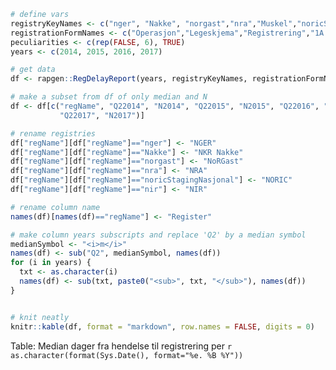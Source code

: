 ```r
# define vars
registryKeyNames <- c("nger", "Nakke", "norgast","nra","Muskel","noricStagingNasjonal","nir")
registrationFormNames <- c("Operasjon","Legeskjema","Registrering","1A Anamnese","Basisregistrering","Start","nada")
peculiarities <- c(rep(FALSE, 6), TRUE)
years <- c(2014, 2015, 2016, 2017)

# get data
df <- rapgen::RegDelayReport(years, registryKeyNames, registrationFormNames, peculiarities)

# make a subset from df of only median and N
df <- df[c("regName", "Q22014", "N2014", "Q22015", "N2015", "Q22016", "N2016",
           "Q22017", "N2017")]

# rename registries
df["regName"][df["regName"]=="nger"] <- "NGER"
df["regName"][df["regName"]=="Nakke"] <- "NKR Nakke"
df["regName"][df["regName"]=="norgast"] <- "NoRGast"
df["regName"][df["regName"]=="nra"] <- "NRA"
df["regName"][df["regName"]=="noricStagingNasjonal"] <- "NORIC"
df["regName"][df["regName"]=="nir"] <- "NIR"

# rename column name
names(df)[names(df)=="regName"] <- "Register"

# make column years subscripts and replace 'Q2' by a median symbol
medianSymbol <- "<i>m</i>"
names(df) <- sub("Q2", medianSymbol, names(df))
for (i in years) {
  txt <- as.character(i)
  names(df) <- sub(txt, paste0("<sub>", txt, "</sub>"), names(df))
}


# knit neatly
knitr::kable(df, format = "markdown", row.names = FALSE, digits = 0)
```

Table: Median dager fra hendelse til registrering per `r as.character(format(Sys.Date(), format="%e. %B %Y"))`
